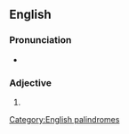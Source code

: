 {{also|lil|Lil|li'l|li-l|lil-|li'l'|Lil'}}
==English==

===Pronunciation===
* {{rhymes|ɪl|lang=en}}

===Adjective===
{{head|en|adjective}}

# {{misspelling of|li'l|lang=en}}
[[Category:English palindromes]]
